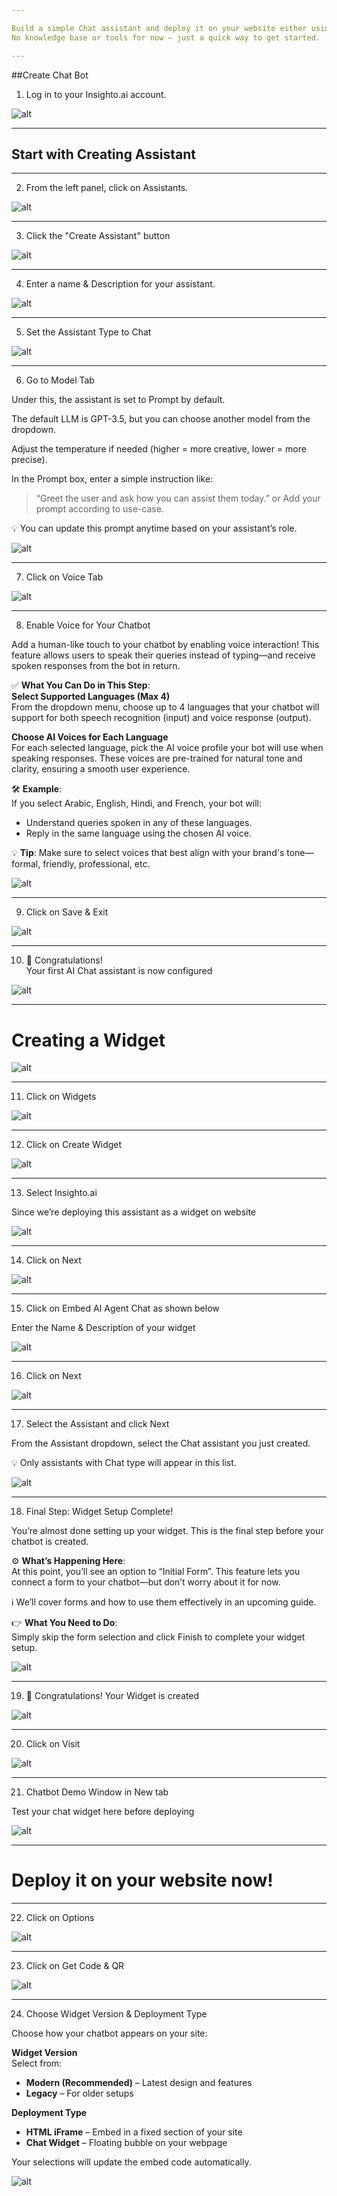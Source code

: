 ```yaml
---

Build a simple Chat assistant and deploy it on your website either using HTML iframe or Chat type Widget.  
No knowledge base or tools for now — just a quick way to get started.

---
```

##Create Chat Bot

1. Log in to your Insighto.ai account.

![alt](images/chat/Chat1.png)

---

## Start with Creating Assistant

---

2.  From the left panel, click on Assistants.

![alt](images/chat/Chat2.png)

---

3.  Click the "Create Assistant" button

![alt](images/chat/Chat3.png)

---

4.  Enter a name & Description for your assistant.

![alt](images/chat/Chat4.png)

---

5.  Set the Assistant Type to Chat

![alt](images/chat/Chat5.png)

---

6.  Go to Model Tab

Under this, the assistant is set to Prompt by default.

The default LLM is GPT-3.5, but you can choose another model from the dropdown.

Adjust the temperature if needed (higher = more creative, lower = more precise).

In the Prompt box, enter a simple instruction like:

> “Greet the user and ask how you can assist them today.” or Add your prompt according to use-case.

💡 You can update this prompt anytime based on your assistant’s role.

![alt](images/chat/Chat6.png)

---

7.  Click on Voice Tab

![alt](images/chat/Chat7.png)

---

8.  Enable Voice for Your Chatbot

Add a human-like touch to your chatbot by enabling voice interaction! This feature allows users to speak their queries instead of typing—and receive spoken responses from the bot in return.

✅ **What You Can Do in This Step**:  
**Select Supported Languages (Max 4)**  
From the dropdown menu, choose up to 4 languages that your chatbot will support for both speech recognition (input) and voice response (output).

**Choose AI Voices for Each Language**  
For each selected language, pick the AI voice profile your bot will use when speaking responses. These voices are pre-trained for natural tone and clarity, ensuring a smooth user experience.

🛠 **Example**:  
If you select Arabic, English, Hindi, and French, your bot will:
- Understand queries spoken in any of these languages.
- Reply in the same language using the chosen AI voice.

💡 **Tip**: Make sure to select voices that best align with your brand's tone—formal, friendly, professional, etc.

![alt](images/chat/Chat8.png)

---

9.  Click on Save & Exit

![alt](images/chat/Chat9.png)

---

10.  🎉 Congratulations!  
Your first AI Chat assistant is now configured

![alt](images/chat/Chat10.png)

---

# Creating a Widget

![alt](images/chat/Chat12.png)

---

11.  Click on Widgets

![alt](images/chat/Chat11.png)

---

12.  Click on Create Widget

![alt](images/chat/Chat12.png)

---

13. Select Insighto.ai

Since we’re deploying this assistant as a widget on website

![alt](images/chat/Chat13.png)

---

14.  Click on Next

![alt](images/chat/Chat14.png)

---

15.  Click on Embed AI Agent Chat as shown below

Enter the Name & Description of your widget

![alt](images/chat/Chat15.png)

---

16.  Click on Next

![alt](images/chat/Chat16.png)

---

17.  Select the Assistant and click Next

From the Assistant dropdown, select the Chat assistant you just created.

💡 Only assistants with Chat type will appear in this list.

![alt](images/chat/Chat17.png)

---

18.  Final Step: Widget Setup Complete!

You’re almost done setting up your widget. This is the final step before your chatbot is created.

⚙ **What’s Happening Here**:  
At this point, you’ll see an option to “Initial Form”. This feature lets you connect a form to your chatbot—but don’t worry about it for now.

ℹ We’ll cover forms and how to use them effectively in an upcoming guide.

👉 **What You Need to Do**:  
Simply skip the form selection and click Finish to complete your widget setup.

![alt](images/chat/Chat18.png)

---

19.  🎉 Congratulations! Your Widget is created

![alt](images/chat/Chat19.png)

---

20.  Click on Visit

![alt](images/chat/Chat20.png)

---

21.  Chatbot Demo Window in New tab

Test your chat widget here before deploying

![alt](images/chat/Chat21.png)

---

# Deploy it on your website now!

---

22.  Click on Options

![alt](images/chat/Chat22.png)

---

23.  Click on Get Code & QR

![alt](images/chat/Chat23.png)

---

24.  Choose Widget Version & Deployment Type

Choose how your chatbot appears on your site:

**Widget Version**  
Select from:
- **Modern (Recommended)** – Latest design and features  
- **Legacy** – For older setups  

**Deployment Type**  
- **HTML iFrame** – Embed in a fixed section of your site  
- **Chat Widget** – Floating bubble on your webpage  

Your selections will update the embed code automatically.

![alt](images/chat/Chat24.png)
